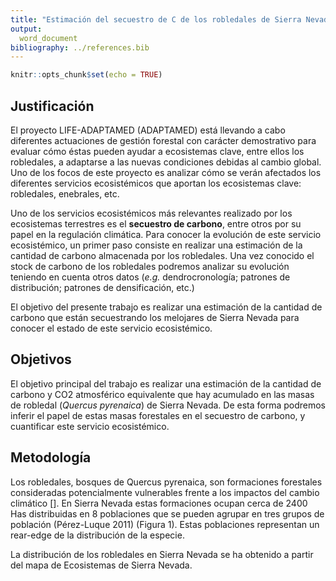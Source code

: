 ```yaml
---
title: "Estimación del secuestro de C de los robledales de Sierra Nevada"
output: 
  word_document
bibliography: ../references.bib
---
```


```r
knitr::opts_chunk$set(echo = TRUE)
```

## Justificación 

El proyecto LIFE-ADAPTAMED (ADAPTAMED) está llevando a cabo diferentes actuaciones de gestión forestal con carácter demostrativo para evaluar cómo éstas pueden ayudar a ecosistemas clave, entre ellos los robledales, a adaptarse a las nuevas condiciones debidas al cambio global. Uno de los focos de este proyecto es analizar cómo se verán afectados los diferentes servicios ecosistémicos que aportan los ecosistemas clave: robledales, enebrales, etc. 

Uno de los servicios ecosistémicos más relevantes realizado por los ecosistemas terrestres es el **secuestro de carbono**, entre otros por su papel en la regulación climática. Para conocer la evolución de este servicio ecosistémico, un primer paso consiste en realizar una estimación de la cantidad de carbono almacenada por los robledales. Una vez conocido el stock de carbono de los robledales podremos analizar su evolución teniendo en cuenta otros datos (*e.g.* dendrocronología; patrones de distribución; patrones de densificación, etc.) 

El objetivo del presente trabajo es realizar una estimación de la cantidad de carbono que están secuestrando los melojares de Sierra Nevada para conocer el estado de este servicio ecosistémico. 

## Objetivos 

El objetivo principal del trabajo es realizar una estimación de la cantidad de carbono y CO2 atmosférico equivalente que hay acumulado en las masas de robledal (*Quercus pyrenaica*) de Sierra Nevada. De esta forma podremos inferir el papel de estas masas forestales en el secuestro de carbono, y cuantificar este servicio ecosistémico. 

## Metodología 

Los robledales, bosques de Quercus pyrenaica, son formaciones forestales consideradas potencialmente vulnerables frente a los impactos del cambio climático []. En Sierra Nevada estas formaciones ocupan cerca de 2400 Has distribuidas en 8 poblaciones que se pueden agrupar en tres grupos de población (Pérez-Luque 2011) (Figura 1). Estas poblaciones representan un rear-edge de la distribución de la especie. 

La distribución de los robledales en Sierra Nevada se ha obtenido a partir del mapa de Ecosistemas de Sierra Nevada. 
 


